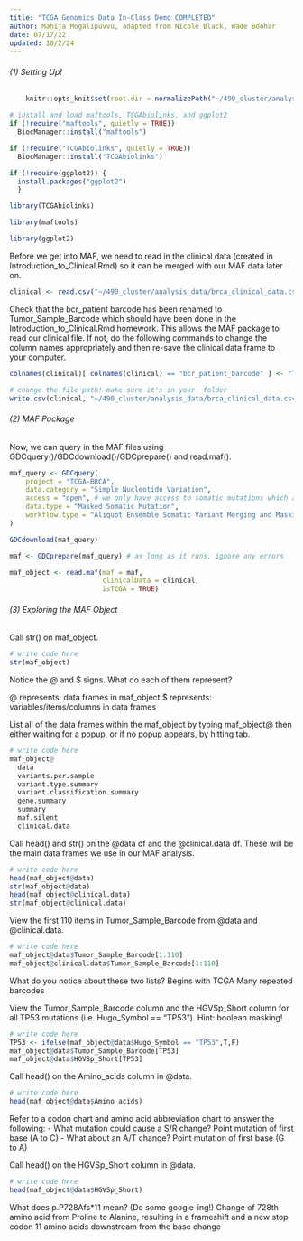 ```yaml
---
title: "TCGA Genomics Data In-Class Demo COMPLETED"
author: Mahija Mogalipuvvu, adapted from Nicole Black, Wade Boohar
date: 07/17/22
updated: 10/2/24
---
```


###### (1) Setting Up! 

```r
    knitr::opts_knit$set(root.dir = normalizePath("~/490_cluster/analysis_data")) 
```

```r
# install and load maftools, TCGAbiolinks, and ggplot2
if (!require("maftools", quietly = TRUE))
  BiocManager::install("maftools")

if (!require("TCGAbiolinks", quietly = TRUE))
  BiocManager::install("TCGAbiolinks")

if (!require(ggplot2)) {
  install.packages("ggplot2")
  }

library(TCGAbiolinks)

library(maftools)

library(ggplot2)


```

Before we get into MAF, we need to read in the clinical data (created in Introduction_to_Clinical.Rmd) so it can be merged with our MAF data later on.

```r
clinical <- read.csv("~/490_cluster/analysis_data/brca_clinical_data.csv")
```

Check that the bcr_patient barcode has been renamed to Tumor_Sample_Barcode which should have been done in the Introduction_to_Clinical.Rmd homework. This allows the MAF package to read our clinical file. If not, do the following commands to change the column names appropriately and then re-save the clinical data frame to your computer. 


```r
colnames(clinical)[ colnames(clinical) == "bcr_patient_barcode" ] <- "Tumor_Sample_Barcode"

# change the file path! make sure it's in your  folder
write.csv(clinical, "~/490_cluster/analysis_data/brca_clinical_data.csv", row.names = FALSE)
```

###### (2) MAF Package

Now, we can query in the MAF files using GDCquery()/GDCdownload()/GDCprepare() and read.maf(). 

```r
maf_query <- GDCquery(
    project = "TCGA-BRCA", 
    data.category = "Simple Nucleotide Variation", 
    access = "open", # we only have access to somatic mutations which are open access
    data.type = "Masked Somatic Mutation", 
    workflow.type = "Aliquot Ensemble Somatic Variant Merging and Masking"
)

GDCdownload(maf_query)

maf <- GDCprepare(maf_query) # as long as it runs, ignore any errors

maf_object <- read.maf(maf = maf, 
                       clinicalData = clinical,
                       isTCGA = TRUE)
```

###### (3) Exploring the MAF Object

Call str() on maf_object.

```r
# write code here
str(maf_object)
```

Notice the @ and $ signs. What do each of them represent?

  @ represents: data frames in maf_object
  $ represents: variables/items/columns in data frames
  
List all of the data frames within the maf_object by typing maf_object@ then either waiting for a popup, or if no popup appears, by hitting tab.

```r
# write code here
maf_object@
  data
  variants.per.sample
  variant.type.summary
  variant.classification.summary
  gene.summary
  summary
  maf.silent
  clinical.data
```

Call head() and str() on the @data df and the @clinical.data df. These will be the main data frames we use in our MAF analysis.

```r
# write code here
head(maf_object@data)
str(maf_object@data)
head(maf_object@clinical.data)
str(maf_object@clinical.data)
```

View the first 110 items in Tumor_Sample_Barcode from @data and @clinical.data.

```r
# write code here
maf_object@data$Tumor_Sample_Barcode[1:110]
maf_object@clinical.data$Tumor_Sample_Barcode[1:110]
```

What do you notice about these two lists?
  Begins with TCGA
  Many repeated barcodes

View the Tumor_Sample_Barcode column and the HGVSp_Short column for all TP53 mutations (i.e. Hugo_Symbol == "TP53"). Hint: boolean masking!

```r
# write code here
TP53 <- ifelse(maf_object@data$Hugo_Symbol == "TP53",T,F)
maf_object@data$Tumor_Sample_Barcode[TP53]
maf_object@data$HGVSp_Short[TP53]
```

Call head() on the Amino_acids column in @data.

```r
# write code here
head(maf_object@data$Amino_acids)
```
Refer to a codon chart and amino acid abbreviation chart to answer the following:
 - What mutation could cause a S/R change?
      Point mutation of first base (A to C)
 - What about an A/T change?
      Point mutation of first base (G to A)

Call head() on the HGVSp_Short column in @data.

```r
# write code here
head(maf_object@data$HGVSp_Short)
```

What does p.P728Afs*11 mean? (Do some google-ing!)
  Change of 728th amino acid from Proline to Alanine, resulting in a frameshift and a new stop codon 11 amino acids downstream from the base change